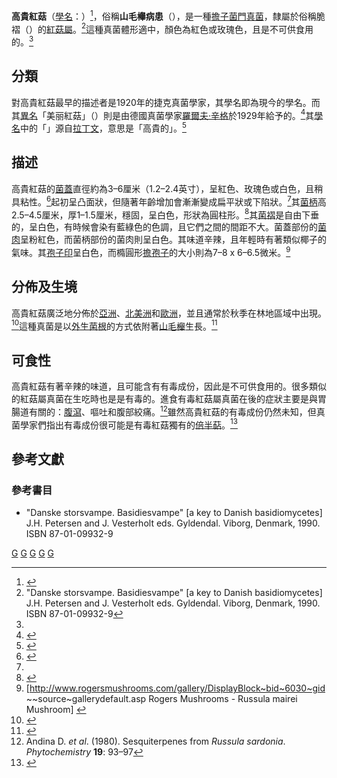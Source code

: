 {{Speciesbox 
| taxon = Russula nobilis
| image = Russ_nobilis.jpg
| authority =  [[約瑟夫·維倫諾夫斯基|Velen.]]
| synonyms= ''Russula mairei'' <small>[[羅爾夫·辛格|Singer]]</small>
}}
{{mycomorphbox
| name = 高貴紅菇
| whichGills =  free
| capShape = convex
| hymeniumType=gills
| stipeCharacter= bare
| ecologicalType=mycorrhizal
| sporePrintColor=white
| howEdible=inedible
}}

'''高貴紅菇'''（[[學名|學名]]：{{lang|la|'''''Russula nobilis'''''}}）<ref name=Phillips06>{{cite book | author = Roger Phillips. | year = 2006  | title = Mushrooms| publisher = Pan MacMillan | isbn = 0-330-44237-6|page=19}}</ref>，俗稱'''山毛櫸病患'''（{{lang|en|beechwood sickener}}），是一種[[擔子菌門|擔子菌門]][[真菌|真菌]]，隸屬於俗稱脆褶（''{{lang|en|Brittlegill}}''）的[[紅菇屬|紅菇屬]]。<ref>"Danske storsvampe.  Basidiesvampe" [a key to Danish basidiomycetes] J.H. Petersen and J. Vesterholt eds. Gyldendal. Viborg, Denmark, 1990.  ISBN 87-01-09932-9</ref>這種真菌體形適中，顏色為紅色或玫瑰色，且是不可供食用的。<ref name="Roger"/>

==分類==
對高貴紅菇最早的描述者是1920年的捷克真菌學家{{link-en|約瑟夫·維倫諾夫斯基|Josef Velenovský}}，其學名即為現今的學名。而其[[異名|異名]]「美丽紅菇」（{{lang|la|''Russula mairei''}}）則是由德國真菌學家[[羅爾夫·辛格|羅爾夫·辛格]]於1929年給予的。<ref>{{Cite web |url=http://www.mycobank.org/Biolomics.aspx?Table=Mycobank&MycoBankNr_=270363 |title=Russula mairei - MycoBank |accessdate=2013-11-23 |archive-date=2013-12-02 |archive-url=https://web.archive.org/web/20131202223514/http://www.mycobank.org/Biolomics.aspx?Table=Mycobank&MycoBankNr_=270363 |dead-url=no }}</ref>其[[植物學名命名法|學名]]中的「''{{lang|la|nobilis}}''」源自[[拉丁文|拉丁文]]，意思是「高貴的」。<ref>{{Cite web |url=http://www.mycobank.org/Biolomics.aspx?Table=Mycobank&MycoBankNr_=272416 |title=Russula nobilis - MycoBank |accessdate=2013-11-23 |archive-date=2013-12-02 |archive-url=https://web.archive.org/web/20131202221408/http://www.mycobank.org/Biolomics.aspx?Table=Mycobank&MycoBankNr_=272416 |dead-url=no }}</ref>

==描述==
高貴紅菇的[[菌蓋|菌蓋]]直徑約為3–6厘米（1.2–2.4英寸），呈紅色、玫瑰色或白色，且稍具粘性。<ref>{{Cite web |url=http://www.wildfooduk.com/mushroom-guides/beechwood-sickener-mushroom/ |title=Beechwood Sickener, Russula mairei - Wild Food UK |access-date=2013-11-23 |archive-url=https://web.archive.org/web/20180814121847/http://www.wildfooduk.com/mushroom-guides/beechwood-sickener-mushroom |archive-date=2018-08-14 |dead-url=yes }}</ref>起初呈凸面狀，但隨著年齡增加會漸漸變成扁平狀或下陷狀。<ref name=Phillips06/>其[[菌柄|菌柄]]高2.5–4.5厘米，厚1–1.5厘米，穩固，呈白色，形狀為圓柱形。<ref>{{Cite web |url=http://mycorance.free.fr/valchamp/champi415.htm |title=russule noble, russula nobilis |accessdate=2013-11-23 |archive-date=2012-04-26 |archive-url=https://web.archive.org/web/20120426195544/http://mycorance.free.fr/valchamp/champi415.htm |dead-url=no }}</ref>其[[菌褶|菌褶]]是自由下垂的，呈白色，有時候會染有藍綠色的色調，且它們之間的間距不大。菌蓋部份的[[菌肉|菌肉]]呈粉紅色，而菌柄部份的菌肉則呈白色。其味道辛辣，且年輕時有著類似椰子的氣味。其[[孢子印|孢子印]]呈白色，而橢圓形[[擔孢子|擔孢子]]的大小則為7–8 x 6–6.5微米。<ref name="Roger">[http://www.rogersmushrooms.com/gallery/DisplayBlock~bid~6030~gid~~source~gallerydefault.asp Rogers Mushrooms - Russula mairei Mushroom] {{webarchive|url=https://web.archive.org/web/20131203163417/http://www.rogersmushrooms.com/gallery/DisplayBlock~bid~6030~gid~~source~gallerydefault.asp |date=2013-12-03 }}</ref>

==分佈及生境==
高貴紅菇廣泛地分佈於[[亞洲|亞洲]]、[[北美洲|北美洲]]和[[歐洲|歐洲]]，並且通常於秋季在林地區域中出現。<ref>{{Cite web |url=http://www.first-nature.com/fungi/russula-nobilis.php |title=Russula nobilis, Beechwood Sickener mushroom - First Nature |accessdate=2013-11-23 |archive-date=2013-12-03 |archive-url=https://web.archive.org/web/20131203112508/http://www.first-nature.com/fungi/russula-nobilis.php |dead-url=no }}</ref>這種真菌是以[[菌根|外生菌根]]的方式依附著[[水青冈属|山毛櫸]]生長。<ref name=T.Laessoe>{{cite book | author = Thomas Laessoe. | year = 1998 | title = Mushrooms (flexi bound) | publisher = Dorling Kindersley | isbn = 0-7513-1070-0}}</ref>

==可食性==
高貴紅菇有著辛辣的味道，且可能含有有毒成份，因此是不可供食用的。很多類似的紅菇屬真菌在生吃時也是是有毒的。進食有毒紅菇屬真菌在後的症狀主要是與胃腸道有關的：[[腹瀉|腹瀉]]、嘔吐和腹部絞痛。<ref>Andina D. ''et al''. (1980). Sesquiterpenes from ''Russula sardonia''. ''Phytochemistry'' '''19''': 93–97</ref>雖然高貴紅菇的有毒成份仍然未知，但真菌學家們指出有毒成份很可能是有毒紅菇獨有的[[倍半萜|倍半萜]]。<ref>{{cite book |last=Benjamin| first= Denis R. |title=Mushrooms: poisons and panaceas — a handbook for naturalists, mycologists and physicians|url=https://archive.org/details/mushroomspoisons0000benj|page= [https://archive.org/details/mushroomspoisons0000benj/page/369 369]|publisher=WH Freeman and Company| location=New York |year=1995| isbn=0-7167-2600-9}}</ref>

== 參考文獻 ==
{{reflist|2}}

===參考書目===
* "Danske storsvampe.  Basidiesvampe" [a key to Danish basidiomycetes] J.H. Petersen and J. Vesterholt eds. Gyldendal. Viborg, Denmark, 1990.  ISBN 87-01-09932-9
{{Taxonbar|from=Q978751}}

{{DEFAULTSORT:Russula nobilis}}
[[Category:紅菇屬|G]]
[[Category:歐洲真菌|G]]
[[Category:亞洲真菌|G]]
[[Category:北美洲真菌|G]]
[[Category:毒蕈|G]]